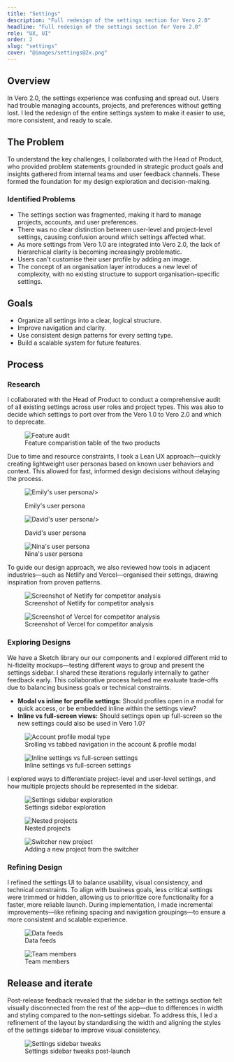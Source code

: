 ```yaml
---
title: "Settings"
description: "Full redesign of the settings section for Vero 2.0"
headline: "Full redesign of the settings section for Vero 2.0"
role: "UX, UI"
order: 2
slug: "settings"
cover: "@images/settings@2x.png"
---
```



## Overview

In Vero 2.0, the settings experience was confusing and spread out. Users had trouble managing accounts, projects, and preferences without getting lost. I led the redesign of the entire settings system to make it easier to use, more consistent, and ready to scale.

## The Problem

To understand the key challenges, I collaborated
with the Head of Product, who provided problem statements grounded in strategic product
goals and insights gathered from internal teams and user feedback channels. These
formed the foundation for my design exploration and decision-making.

### Identified Problems

- The settings section was fragmented, making it hard to manage projects,
  accounts, and user preferences.
- There was no clear distinction between user-level
  and project-level settings, causing confusion around which settings affected what.
- As more settings from Vero 1.0 are integrated into Vero 2.0, the lack of hierarchical
  clarity is becoming increasingly problematic.
- Users can't customise their user profile by adding an image.
- The concept of an organisation layer introduces a new level of complexity, with
  no existing structure to support organisation-specific settings.

## Goals

- Organize all settings into a clear, logical structure.
- Improve navigation and clarity.
- Use consistent design patterns for every setting type.
- Build a scalable system for future features.

## Process

### Research

I collaborated with the Head of Product to conduct a comprehensive audit of all existing settings across user roles and project types. This was also to decide which settings to port over from the Vero 1.0 to Vero 2.0 and which to deprecate.

<figure>
  <Image
    class="rounded-4xl bg-cyan-50"
    src={featureAuditImage}
    alt="Feature audit"
  />
  <figcaption>Feature comparistion table of the two products</figcaption>
</figure>

Due to time and resource constraints, I took a Lean UX approach—quickly creating
lightweight user personas based on known user behaviors and context. This allowed for
fast, informed design decisions without delaying the process.

<figure>
  <Image
    class="rounded-4xl"
    src={emilyPersonaImage}
    densities={[1, 2]}
    alt="Emily's user persona"

/>

  <figcaption>Emily's user persona</figcaption>
</figure>

<figure>
  <Image
    class="rounded-4xl"
    src={davidPersonaImage}
    densities={[1, 2]}
    alt="David's user persona"

/>

  <figcaption>David's user persona</figcaption>
</figure>

<figure>
  <Image
    class="rounded-4xl"
    src={ninaPersonaImage}
    densities={[1, 2]}
    alt="Nina's user persona"
  />
  <figcaption>Nina's user persona</figcaption>
</figure>

To guide our design approach, we also reviewed how tools in adjacent
industries—such as Netlify and Vercel—organised their settings, drawing
inspiration from proven patterns.

<div class="grid grid-cols-2 gap-10">
  <figure class="!my-0">
    <Image
      class="rounded-3xl outline outline-black/5"
      src={netlifyImage}
      alt="Screenshot of Netlify for competitor analysis"
    />
    <figcaption>Screenshot of Netlify for competitor analysis</figcaption>
  </figure>

  <figure class="!my-0">
    <Image
      class="rounded-3xl outline outline-black/5"
      src={vercelImage}
      alt="Screenshot of Vercel for competitor analysis"
    />
    <figcaption>Screenshot of Vercel for competitor analysis</figcaption>
  </figure>
</div>

### Exploring Designs

We have a Sketch library our our components and I explored different mid to hi-fidelity mockups—testing different ways to group and present the settings sidebar. I shared these iterations regularly internally to gather feedback early. This collaborative process helped me evaluate trade-offs due to balancing business goals or technical constraints.

- **Modal vs inline for profile settings:** Should profiles open in a modal for quick access, or be
  embedded inline within the settings view?
- **Inline vs full-screen views:** Should settings open up full-screen so the new settings could also be used in Vero 1.0?

<figure>
  <Image
    class="rounded-4xl bg-cyan-50"
    src={accountProfileModalTypeImage}
    alt="Account profile modal type"
  />
  <figcaption>
    Srolling vs tabbed navigation in the account & profile modal
  </figcaption>
</figure>

<figure>
  <Image
    class="rounded-4xl bg-cyan-50"
    src={inlineFullScreenImage}
    alt="Inline settings vs full-screen settings"
  />
  <figcaption>Inline settings vs full-screen settings</figcaption>
</figure>

I explored ways to differentiate project-level and user-level settings, and how
multiple projects should be represented in the sidebar.

<div class="grid grid-cols-1 gap-8 md:grid-cols-3 md:gap-10">
  <figure class="col-span-1 !my-0 md:col-span-2">
    <Image
      class="rounded-3xl bg-cyan-50"
      src={settingsSidebarsImage}
      alt="Settings sidebar exploration"
    />
    <figcaption>Settings sidebar exploration</figcaption>
  </figure>
  <figure class="col-span-1 !my-0">
    <Image
      class="rounded-3xl bg-cyan-50"
      src={nestedProjectsImage}
      alt="Nested projects"
    />
    <figcaption>Nested projects</figcaption>
  </figure>
</div>

<figure>
  <Image
    class="rounded-4xl bg-cyan-50"
    src={switcherNewProjectImage}
    alt="Switcher new project"
  />
  <figcaption>Adding a new project from the switcher</figcaption>
</figure>

### Refining Design

I refined the settings UI to balance usability, visual consistency, and technical constraints. To align with business goals, less critical settings were trimmed or hidden, allowing us to prioritize core functionality for a faster, more reliable launch. During implementation, I made incremental improvements—like refining spacing and navigation groupings—to ensure a more consistent and scalable experience.

<div class="grid grid-cols-1 gap-8 md:grid-cols-3 md:gap-10">
  <figure class="col-span-1">
    <div class="overflow-hidden rounded-3xl bg-cyan-50">
      <Image
        class="!my-0 rounded-3xl drop-shadow-xl"
        src={dataFeedsImage}
        alt="Data feeds"
      />
    </div>
    <figcaption>Data feeds</figcaption>
  </figure>
  <figure class="col-span-1 md:col-span-2">
    <div class="overflow-hidden rounded-3xl bg-cyan-50">
      <Image
        class="!my-0 rounded-3xl drop-shadow-xl"
        src={teamMembersImage}
        alt="Team members"
      />
    </div>
    <figcaption>Team members</figcaption>
  </figure>
</div>

## Release and iterate

Post-release feedback revealed that the sidebar in the settings section felt visually disconnected from the rest of the app—due to differences in width and styling compared to the non-settings sidebar. To address this, I led a refinement of the layout by standardising the width and
aligning the styles of the settings sidebar to improve visual consistency.

<figure>
  <div class="overflow-hidden rounded-4xl bg-cyan-50">
    <Image
      class="drop-shadow-xl"
      src={settingsSidebarTweaksImage}
      alt="Settings sidebar tweaks"
    />
  </div>
  <figcaption>Settings sidebar tweaks post-launch</figcaption>
</figure>
